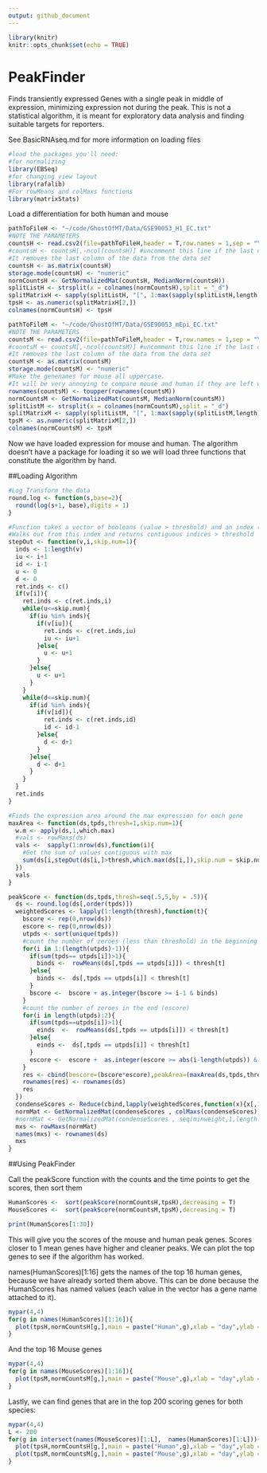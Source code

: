```yaml
--- 
output: github_document 
--- 
```


```r
library(knitr)
knitr::opts_chunk$set(echo = TRUE)
```
# PeakFinder

Finds transiently expressed Genes with a single peak in middle of expression, minimizing expression not during the peak. This is not a statistical algorithm, it is meant for exploratory data analysis and finding suitable targets for reporters.

See BasicRNAseq.md for more information on loading files

```r

#load the packages you'll need:
#for normalizing
library(EBSeq)
#for changing view layout
library(rafalib)
#For rowMeans and colMaxs functions
library(matrixStats)
```

Load a differentiation for both human and mouse

```r
pathToFileH <- "~/code/GhostOfMT/Data/GSE90053_H1_EC.txt"
#NOTE THE PARAMETERS
countsH <- read.csv2(file=pathToFileH,header = T,row.names = 1,sep = "\t")
#countsH <- countsH[,-ncol(countsH)] #uncomment this line if the last column is gene name description text
#It removes the last column of the data from the data set
countsH <- as.matrix(countsH)
storage.mode(countsH) <- "numeric"
normCountsH <- GetNormalizedMat(countsH, MedianNorm(countsH))
splitListH <- strsplit(x = colnames(normCountsH),split = "_d")
splitMatrixH <- sapply(splitListH, "[", 1:max(sapply(splitListH,length)) )
tpsH <- as.numeric(splitMatrixH[2,])
colnames(normCountsH) <- tpsH

pathToFileM <- "~/code/GhostOfMT/Data/GSE90053_mEpi_EC.txt"
#NOTE THE PARAMETERS
countsM <- read.csv2(file=pathToFileM,header = T,row.names = 1,sep = "\t")
#countsM <- countsM[,-ncol(countsM)] #uncomment this line if the last column is gene name description text
#It removes the last column of the data from the data set
countsM <- as.matrix(countsM)
storage.mode(countsM) <- "numeric"
#Make the genenames for mouse all uppercase.
#It will be very annoying to compare mouse and human if they are left with different conventional capitalizations
rownames(countsM) <- toupper(rownames(countsM))
normCountsM <- GetNormalizedMat(countsM, MedianNorm(countsM))
splitListM <- strsplit(x = colnames(normCountsM),split = "_d")
splitMatrixM <- sapply(splitListM, "[", 1:max(sapply(splitListM,length)) )
tpsM <- as.numeric(splitMatrixM[2,])
colnames(normCountsM) <- tpsM

``` 

Now we have loaded expression for mouse and human. The algorithm doesn't have a package for loading it so we will load three functions that constitute the algorithm by hand.

##Loading Algorithm



```r
#Log Transform the data
round.log <- function(s,base=2){
  round(log(s+1, base),digits = 1)
}

#Function takes a vector of booleans (value > threshold) and an index (representing the max). 
#Walks out from this index and returns contiguous indices > threshold
stepOut <- function(v,i,skip.num=1){
  inds <- 1:length(v)
  iu <- i+1
  id <- i-1
  u <- 0
  d <- 0
  ret.inds <- c()
  if(v[i]){
    ret.inds <- c(ret.inds,i)
    while(u<=skip.num){
      if(iu %in% inds){
        if(v[iu]){
          ret.inds <- c(ret.inds,iu)
          iu <- iu+1
        }else{
          u <- u+1
        }
      }else{
        u <- u+1
      }
    }
    while(d<=skip.num){
      if(id %in% inds){
        if(v[id]){
          ret.inds <- c(ret.inds,id)
          id <- id-1
        }else{
          d <- d+1
        }
      }else{
        d <- d+1
      }
    }
  }
  ret.inds
}

#Finds the expression area around the max expression for each gene
maxArea <- function(ds,tpds,thresh=1,skip.num=1){
  w.m <- apply(ds,1,which.max)
  #vals <- rowMaxs(ds)
  vals <-  sapply(1:nrow(ds),function(i){
    #Get the sum of values contiguous with max
    sum(ds[i,stepOut(ds[i,]>thresh,which.max(ds[i,]),skip.num = skip.num)])
  })
  vals
}

peakScore <- function(ds,tpds,thresh=seq(.5,5,by = .5)){
  ds <- round.log(ds[,order(tpds)])
  weightedScores <- lapply(1:length(thresh),function(t){
    bscore <- rep(0,nrow(ds))
    escore <- rep(0,nrow(ds))
    utpds <- sort(unique(tpds))
    #count the number of zeroes (less than threshold) in the beginning (bscore)
    for(i in 1:(length(utpds)-1)){
      if(sum(tpds== utpds[i])>1){
        binds <-  rowMeans(ds[,tpds == utpds[i]]) < thresh[t]
      }else{
        binds <-  ds[,tpds == utpds[i]] < thresh[t]
      }
      bscore <-  bscore + as.integer(bscore >= i-1 & binds)
    }
    #count the number of zeroes in the end (escore)
    for(i in length(utpds):2){
      if(sum(tpds==utpds[i])>1){
        einds  <-  rowMeans(ds[,tpds == utpds[i]]) < thresh[t]
      }else{
        einds <-  ds[,tpds == utpds[i]] < thresh[t]
      }
      escore <-  escore +  as.integer(escore >= abs(i-length(utpds)) & einds)
    }
    res <- cbind(bescore=(bscore*escore),peakArea=(maxArea(ds,tpds,thresh[t])))
    rownames(res) <- rownames(ds)
    res
  })
  condenseScores <- Reduce(cbind,lapply(weightedScores,function(x){x[,1]*x[,2]}))
  normMat <- GetNormalizedMat(condenseScores , colMaxs(condenseScores))
  #normMat <- GetNormalizedMat(condenseScores , seq(minweight,1,length.out = ncol(condenseScores)))
  mxs <- rowMaxs(normMat)
  names(mxs) <- rownames(ds)
  mxs
}
``` 



##Using PeakFinder

Call the peakScore function with the counts and the time points to get the scores, then sort them

```r

HumanScores <-  sort(peakScore(normCountsH,tpsH),decreasing = T)
MouseScores <-  sort(peakScore(normCountsM,tpsM),decreasing = T)

print(HumanScores[1:30])
```

This will give you the scores of the mouse and human peak genes. Scores closer to 1 mean genes have higher and cleaner peaks. We can plot the top genes to see if the algorithm has worked. 


names(HumanScores)[1:16] gets the names of the top 16 human genes, because we have already sorted them above. This can be done because the HumanScores has named values (each value in the vector has a gene name attached to it).

```r
mypar(4,4)
for(g in names(HumanScores)[1:16]){
  plot(tpsH,normCountsH[g,],main = paste("Human",g),xlab = "day",ylab = "Normalized Expression")
}

```

And the top 16 Mouse genes

```r
mypar(4,4)
for(g in names(MouseScores)[1:16]){
  plot(tpsM,normCountsM[g,],main = paste("Mouse",g),xlab = "day",ylab = "Normalized Expression")
}

```

Lastly, we can find genes that are in the top 200 scoring genes for both species:

```r
mypar(4,4)
L <- 200
for(g in intersect(names(MouseScores)[1:L],  names(HumanScores)[1:L])){
  plot(tpsH,normCountsH[g,],main = paste("Human",g),xlab = "day",ylab = "Normalized Expression")
  plot(tpsM,normCountsM[g,],main = paste("Mouse",g),xlab = "day",ylab = "Normalized Expression")
}
```

